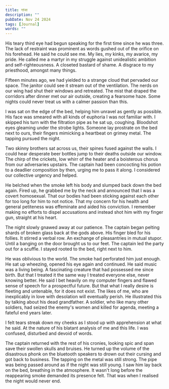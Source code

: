 ---
title: गांजा
description: ""
pubDate: Nov 24 2024
tags: [Journal]
words: ""
---

His teary third eye had begun speaking for the first time since he was three. The lack of restraint was prominent
as words gushed out of the orifice on his forehead. He said he could see me. My lies, my kinks, my avarice, 
my pride. He called me a martyr in my struggle against unidealistic ambition and self-righteousness. A 
closeted bastard of shame. A disgrace to my priesthood, amongst many things. 

Fifteen minutes ago, we had yielded to a strange cloud that pervaded our space.
The janitor could see it stream out of the ventilation. The nerds on our wing had shut their windows
and retreated. The mist that draped the corridors after dinner met our air outside, creating a fearsome haze.
Some nights could never treat us with a calmer passion than this. 

I was sat on the edge of the bed, helping him unravel as gently as possible. His face was smeared with all
kinds of euphoria I was not familiar with. I skipped his turn with the filtration pipe as he sat up, coughing.
Bloodshot eyes gleaming under the strobe lights. Someone lay prostrate on the bed next to ours, their
fingers mimicking a heartbeat on grimey metal. The tapping pursued the night.

Two skinny brothers sat across us, their spines fused against the walls.
I could hear desperate beer bottles jump to their deaths outside our window. The chirp of the crickets, low whirr
of the heater and a boisterous chorus from our adversaries upstairs. The captain had been concocting his potion
to a deadlier composition by then, urging me to pass it along. I considered our collective urgency and helped. 

He belched when the smoke left his body and slumped back down the bed again. Fired up, he grabbed me by the neck
and announced that I was a covert homosexual. That our bodies had been sticking against each other 
for too long for him to not notice. That my concern for his health and general petiteness was effeminate and
aided his conviction. I remember making no efforts to dispel accusations and instead shot him with my finger gun, straight at 
his heart. 

The night slowly gnawed away at our patience. The captain began pelting shards of broken glass back 
at the gods above. His finger bled for his follies. It stirred a verbal row. An exchange of pleasantries
in mutual stupor. Until a banging on the door brought us to our feet. The captain led the party out for 
a scuffle. I stayed rooted to the bed, right next to him. 

He was oblivious to the world. The smoke had perforated him just enough. He sat
up wheezing, opened his eye again and continued. He said music was a living being.
A fascinating creature that had possessed me since birth. But that I treated it the same way I treated 
everyone else, never knowing better. He said I bet heavily on
my computer fingers and flawed sense of speech for a prospectful future. 
But that what I really desire is fleeting and untenable, for it does not exist. The likes of me, who are
inexplicably in love with desolation will eventually perish. 
He illustrated this by talking about his dead grandfather. A soldier, who like many other soldiers, had seized the
enemy's women and killed for agenda, meeting a fateful end years later.

I felt tears streak down my cheeks as I stood up with apprehension at what he said. At the nature of
his blatant analysis of me and this life. I was confused, disturbed and devoid of words. 

The captain returned with the rest of his cronies, looking spic and span save their swollen skulls 
and bruises.
He turned up the volume of the disastrous phonk on the bluetooth speakers to drown out their cursing and got back
to business. The tapping on the metal was still strong. The pipe was being passed around as if the night was still
young. I saw him lay back on the bed, breathing in the atmosphere. It wasn't long before the reappearing smoke demanded
its presence felt. That was when I realised the night would never end.
